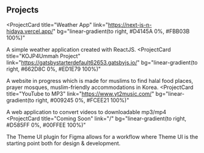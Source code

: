 ## Projects

<ProjectCard
  title="Weather App"
  link="https://next-js-n-hidaya.vercel.app/"
  bg="linear-gradient(to right, #D4145A 0%, #FBB03B 100%)"
>
  A simple weather application created with ReactJS.
</ProjectCard>
<ProjectCard
  title="KOJP4Ummah Project"
  link="https://gatsbystarterdefault62653.gatsbyjs.io/"
  bg="linear-gradient(to right, #662D8C 0%, #ED1E79 100%)"
>
  A website in progress which is made for muslims to find halal food places, prayer mosques, muslim-friendly accommodations in Korea.
</ProjectCard>
<ProjectCard
  title="YouTube to MP3"
  link="https://www.yt2music.com/"
  bg="linear-gradient(to right, #009245 0%, #FCEE21 100%)"
>
  A web application to convert videos to downloadable mp3/mp4
</ProjectCard>
<ProjectCard
  title="Coming Soon"
  link="/"
  bg="linear-gradient(to right, #D585FF 0%, #00FFEE 100%)"
>
  The Theme UI plugin for Figma allows for a workflow where Theme UI is the
  starting point both for design & development.
</ProjectCard>
